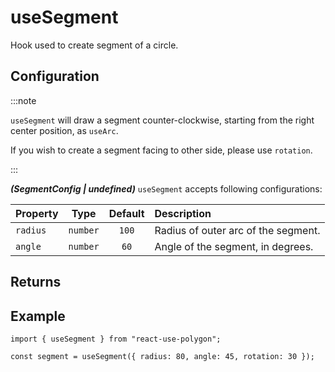 ---
---


# useSegment

Hook used to create segment of a circle.

<SimpleUseSegment />

## Configuration

:::note

`useSegment` will draw a segment counter-clockwise, starting from the right center position, as `useArc`.

If you wish to create a segment facing to other side, please use `rotation`.

:::

**_(SegmentConfig | undefined)_** `useSegment` accepts following configurations:

| Property |   Type   | Default | Description                         |
| :------- | :------: | :-----: | :---------------------------------- |
| `radius` | `number` |  `100`  | Radius of outer arc of the segment. |
| `angle`  | `number` |  `60`   | Angle of the segment, in degrees.   |

## Returns

<PrimitiveReturns configType="SegmentConfig" />

## Example

```tsx
import { useSegment } from "react-use-polygon";

const segment = useSegment({ radius: 80, angle: 45, rotation: 30 });
```
